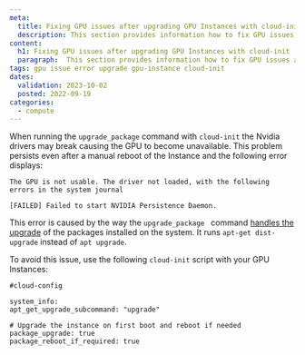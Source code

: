 ```yaml
---
meta:
  title: Fixing GPU issues after upgrading GPU Instances with cloud-init
  description: This section provides information how to fix GPU issues after upgrading GPU Instances with cloud-init
content:
  h1: Fixing GPU issues after upgrading GPU Instances with cloud-init
  paragraph:  This section provides information how to fix GPU issues after upgrading GPU Instances with cloud-init
tags: gpu issue error upgrade gpu-instance cloud-init
dates:
  validation: 2023-10-02
  posted: 2022-09-19
categories:
  - compute
---
```


<Macro id="requirements" />

When running the `upgrade_package` command with `cloud-init` the Nvidia drivers may break causing the GPU to become unavailable. This problem persists even after a manual reboot of the Instance and the following error displays: 

```
The GPU is not usable. The driver not loaded, with the following errors in the system journal

[FAILED] Failed to start NVIDIA Persistence Daemon.
```

This error is caused by the way the `upgrade_package ` command [handles the upgrade](https://cloudinit.readthedocs.io/en/latest/topics/examples.html#additional-apt-configuration-and-repositories) of the packages installed on the system. It runs `apt-get dist-upgrade` instead of `apt upgrade`.

To avoid this issue, use the following `cloud-init` script with your GPU Instances:

```
#cloud-config

system_info:
apt_get_upgrade_subcommand: "upgrade"

# Upgrade the instance on first boot and reboot if needed
package_upgrade: true
package_reboot_if_required: true
```
